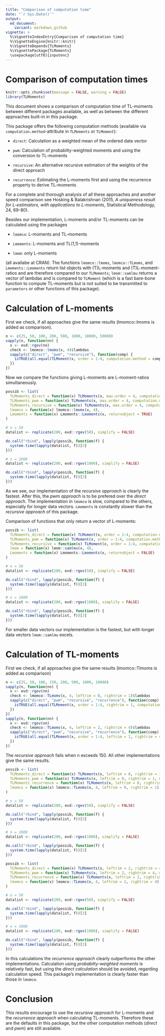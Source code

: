 ```yaml
---
title: "Comparison of computation time"
date: "`r Sys.Date()`"
output:
  md_document:
    variant: markdown_github
vignette: >
  %\VignetteIndexEntry{Comparison of computation time}
  %\VignetteEngine{knitr::knitr}
  %\VignetteDepends{TLMoments}
  %\VignettePackage{TLMoments}
  \usepackage[utf8]{inputenc}	
---
```


# Comparison of computation times

```r
knitr::opts_chunk$set(message = FALSE, warning = FALSE)
library(TLMoments)
```

This document shows a comparison of computation time of TL-moments between different packages available, as well as between the different approaches built-in in this package. 

This package offers the following computation methods (available via `computation.method`-attribute in `TLMoments` or `TLMoment`): 

* `direct`: Calculation as a weighted mean of the ordered data vector

* `pwm`: Calculation of probabilty-weighted moments and using the conversion to TL-moments

* `recursive`: An alternative recursive estimation of the weights of the direct approach

* `recurrence`: Estimating the L-moments first and using the recurrence property to derive TL-moments

For a complete and thorough analysis of all these approaches and another speed comparison see Hosking & Balakrishnan (2015, *A uniqueness result for L-estimators, with applications to L-moments*, Statistical Methodology, 24, 69-80). 

Besides our implementation, L-moments and/or TL-moments can be calculated using the packages

* `lmomco`: L-moments and TL-moments

* `Lmoments`: L-moments and TL(1,1)-moments

* `lmom`: only L-moments

(all availabe at CRAN). The functions `lmomco::lmoms`, `lmomco::TLmoms`, and `Lmoments::Lmoments` return list objects with (T)L-moments and (T)L-moment-ratios and are therefore compared to our `TLMoments`; `lmom::samlmu` returns a vector of lambdas and is compared to `TLMoment` (which is a fast bare-bone function to compute TL-moments but is not suited to be transmitted to `parameters` or other functions of this package). 


# Calculation of L-moments

First we check, if all approaches give the same results (lmomco::lmoms is added as comparison). 
```r
n <- c(25, 50, 100, 200, 500, 1000, 10000, 50000)
sapply(n, function(nn) {
  x <- evd::rgev(nn)
  check <- lmomco::lmoms(x, 4)$lambdas
  sapply(c("direct", "pwm", "recursive"), function(comp) {
    isTRUE(all.equal(TLMoment(x, order = 1:4, computation.method = comp), check, check.attributes = FALSE))
  })
})
```

Now we compare the functions giving L-moments are L-moment-ratios simultaneously. 
```r
possib <- list(
  TLMoments_direct = function(x) TLMoments(x, max.order = 4, computation.method = "direct"), 
  TLMoments_pwm = function(x) TLMoments(x, max.order = 4, computation.method = "pwm"), 
  TLMoments_recursive = function(x) TLMoments(x, max.order = 4, computation.method = "recursive"), 
  lmomco = function(x) lmomco::lmoms(x, 4), 
  Lmoments = function(x) Lmoments::Lmoments(x, returnobject = TRUE)
)

# n = 50
datalist <- replicate(200, evd::rgev(50), simplify = FALSE)

do.call("rbind", lapply(possib, function(f) {
  system.time(lapply(datalist, f))[3]
}))

# n = 1000
datalist <- replicate(200, evd::rgev(1000), simplify = FALSE)

do.call("rbind", lapply(possib, function(f) {
  system.time(lapply(datalist, f))[3]
}))
```
As we see, our implementation of the *recursive approach* is clearly the fastest. After this, the *pwm approach* is to be prefered over the *direct approach*. The implementation in `lmomco` is slow, compared to the others, especially for longer data vectors. `Lmoments` is constantly slower than the *recursive approach* of this package. 

Comparison of functions that only return a vector of L-moments:
```r
possib <- list(
  TLMoments_direct = function(x) TLMoment(x, order = 1:4, computation.method = "direct"), 
  TLMoments_pwm = function(x) TLMoment(x, order = 1:4, computation.method = "pwm"), 
  TLMoments_recursive = function(x) TLMoment(x, order = 1:4, computation.method = "recursive"), 
  lmom = function(x) lmom::samlmu(x, 4), 
  Lmoments = function(x) Lmoments::Lmoments(x, returnobject = FALSE)
)

# n = 50
datalist <- replicate(200, evd::rgev(50), simplify = FALSE)

do.call("rbind", lapply(possib, function(f) {
  system.time(lapply(datalist, f))[3]
}))

# n = 1000
datalist <- replicate(200, evd::rgev(1000), simplify = FALSE)

do.call("rbind", lapply(possib, function(f) {
  system.time(lapply(datalist, f))[3]
}))
```
For smaller data vectors our implementation is the fastest, but with longer data vectors `lmom::samlmu` excels. 


# Calculation of TL-moments

First we check, if all approaches give the same results (lmomco::Tlmoms is added as comparison)
```r
n <- c(25, 50, 100, 150, 200, 500, 1000, 10000)
sapply(n, function(nn) {
  x <- evd::rgev(nn)
  check <- lmomco::TLmoms(x, 4, leftrim = 0, rightrim = 1)$lambdas
  sapply(c("direct", "pwm", "recursive", "recurrence"), function(comp) {
    isTRUE(all.equal(TLMoment(x, order = 1:4, rightrim = 1, computation.method = comp), check, check.attributes = FALSE))
  })
})
sapply(n, function(nn) {
  x <- evd::rgev(nn)
  check <- lmomco::TLmoms(x, 4, leftrim = 2, rightrim = 4)$lambdas
  sapply(c("direct", "pwm", "recursive", "recurrence"), function(comp) {
    isTRUE(all.equal(TLMoment(x, order = 1:4, leftrim = 2, rightrim = 4, computation.method = comp), check, check.attributes = FALSE))
  })
})
```
The *recursive approach* fails when n exceeds 150. All other implementations give the same results. 

```r
possib <- list(
  TLMoments_direct = function(x) TLMoments(x, leftrim = 0, rightrim = 1, max.order = 4, computation.method = "direct"), 
  TLMoments_pwm = function(x) TLMoments(x, leftrim = 0, rightrim = 1, max.order = 4, computation.method = "pwm"), 
  TLMoments_recurrence = function(x) TLMoments(x, leftrim = 0, rightrim = 1, max.order = 4, computation.method = "recurrence"), 
  lmomco = function(x) lmomco::TLmoms(x, 4, leftrim = 0, rightrim = 1)
)

# n = 50
datalist <- replicate(200, evd::rgev(50), simplify = FALSE)

do.call("rbind", lapply(possib, function(f) {
  system.time(lapply(datalist, f))[3]
}))

# n = 1000
datalist <- replicate(200, evd::rgev(1000), simplify = FALSE)

do.call("rbind", lapply(possib, function(f) {
  system.time(lapply(datalist, f))[3]
}))
```

```r
possib <- list(
  TLMoments_direct = function(x) TLMoments(x, leftrim = 2, rightrim = 4, max.order = 4, computation.method = "direct"), 
  TLMoments_pwm = function(x) TLMoments(x, leftrim = 2, rightrim = 4, max.order = 4, computation.method = "pwm"), 
  TLMoments_recurrence = function(x) TLMoments(x, leftrim = 2, rightrim = 4, max.order = 4, computation.method = "recurrence"), 
  lmomco = function(x) lmomco::TLmoms(x, 4, leftrim = 2, rightrim = 4)
)

# n = 50
datalist <- replicate(200, evd::rgev(50), simplify = FALSE)

do.call("rbind", lapply(possib, function(f) {
  system.time(lapply(datalist, f))[3]
}))

# n = 1000
datalist <- replicate(200, evd::rgev(1000), simplify = FALSE)

do.call("rbind", lapply(possib, function(f) {
  system.time(lapply(datalist, f))[3]
}))
```

In this calculations the *recurrence approach* clearly outperforms the other implementations. Calculation using *probabilty-weighted moments* is relatively fast, but using the *direct calculation* should be avoided, regarding calculation speed. This package's implementation is clearly faster than those in `lmomco`. 


# Conclusion

This results encourage to use the *recursive approach* for L-moments and the *recurrence approach* when calculating TL-moments. Therefore these are the defaults in this package, but the other computation methods (*direct* and *pwm*) are still available. 
